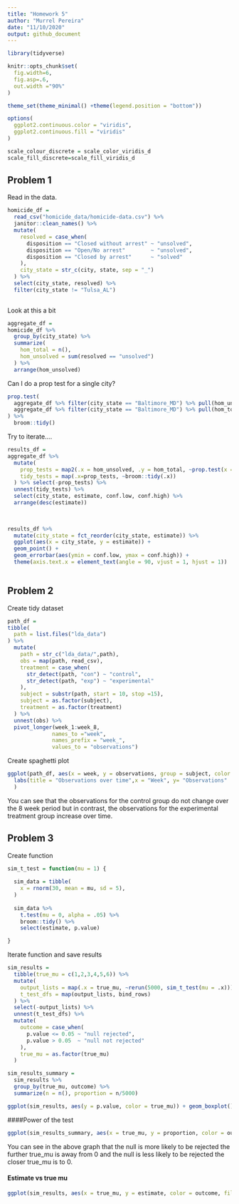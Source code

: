 ```yaml
---
title: "Homework 5"
author: "Murrel Pereira"
date: "11/10/2020"
output: github_document
---
```


```r
library(tidyverse)

knitr::opts_chunk$set(
  fig.width=6,
  fig.asp=.6,
  out.width ="90%"
)

theme_set(theme_minimal() +theme(legend.position = "bottom"))

options(
  ggplot2.continuous.color = "viridis",
  ggplot2.continuous.fill = "viridis"
)

scale_colour_discrete = scale_color_viridis_d
scale_fill_discrete=scale_fill_viridis_d

```

## Problem 1

Read in the data.

```r
homicide_df =
  read_csv("homicide_data/homicide-data.csv") %>% 
  janitor::clean_names() %>% 
  mutate(
    resolved = case_when(
      disposition == "Closed without arrest" ~ "unsolved",
      disposition == "Open/No arrest"        ~ "unsolved",
      disposition == "Closed by arrest"      ~ "solved"
    ),
    city_state = str_c(city, state, sep = "_")
  ) %>% 
  select(city_state, resolved) %>% 
  filter(city_state != "Tulsa_AL") 
  
```

Look at this a bit

```r
aggregate_df =
homicide_df %>% 
  group_by(city_state) %>% 
  summarize(
    hom_total = n(),
    hom_unsolved = sum(resolved == "unsolved")
  ) %>% 
  arrange(hom_unsolved)
```

Can I do a prop test for a single city?

```r
prop.test(
  aggregate_df %>% filter(city_state == "Baltimore_MD") %>% pull(hom_unsolved),
  aggregate_df %>% filter(city_state == "Baltimore_MD") %>% pull(hom_total)
) %>% 
  broom::tidy()
```

Try to iterate....

```r
results_df =
aggregate_df %>% 
  mutate(
    prop_tests = map2(.x = hom_unsolved, .y = hom_total, ~prop.test(x = .x, n = .y)),
    tidy_tests = map(.x=prop_tests, ~broom::tidy(.x))
  ) %>% select(-prop_tests) %>% 
  unnest(tidy_tests) %>% 
  select(city_state, estimate, conf.low, conf.high) %>% 
  arrange(desc(estimate))
  
  
```

```r
results_df %>% 
  mutate(city_state = fct_reorder(city_state, estimate)) %>% 
  ggplot(aes(x = city_state, y = estimate)) +
  geom_point() +
  geom_errorbar(aes(ymin = conf.low, ymax = conf.high)) +
  theme(axis.text.x = element_text(angle = 90, vjust = 1, hjust = 1))
  
```

## Problem 2

Create tidy dataset
```r

path_df = 
tibble(
  path = list.files("lda_data")
) %>% 
  mutate(
    path = str_c("lda_data/",path),
    obs = map(path, read_csv),
    treatment = case_when(
      str_detect(path, "con") ~ "control",
      str_detect(path, "exp") ~ "experimental"
    ),
    subject = substr(path, start = 10, stop =15),
    subject = as.factor(subject),
    treatment = as.factor(treatment)
  ) %>% 
  unnest(obs) %>% 
  pivot_longer(week_1:week_8,
              names_to ="week",
              names_prefix = "week_",
              values_to = "observations")

```

Create spaghetti plot
```r
ggplot(path_df, aes(x = week, y = observations, group = subject, color = treatment)) + geom_point() + geom_line() + 
  labs(title = "Observations over time",x = "Week", y= "Observations"
  )
```

You can see that the observations for the control group do not change over the 8 week period but in contrast, the observations for the experimental treatment group increase over time.

## Problem 3

Create function
```r
sim_t_test = function(mu = 1) {
  
  sim_data = tibble(
    x = rnorm(30, mean = mu, sd = 5),
  )
  
  sim_data %>% 
    t.test(mu = 0, alpha = .05) %>% 
    broom::tidy() %>% 
    select(estimate, p.value) 

}
```

Iterate function and save results
```r
sim_results =
  tibble(true_mu = c(1,2,3,4,5,6)) %>% 
  mutate(
    output_lists = map(.x = true_mu, ~rerun(5000, sim_t_test(mu = .x))),
    t_test_dfs = map(output_lists, bind_rows)
  ) %>% 
  select(-output_lists) %>% 
  unnest(t_test_dfs) %>% 
  mutate(
    outcome = case_when(
      p.value <= 0.05 ~ "null rejected",
      p.value > 0.05  ~ "null not rejected"
    ),
    true_mu = as.factor(true_mu)
  )
```

```r
sim_results_summary = 
  sim_results %>% 
  group_by(true_mu, outcome) %>% 
  summarize(n = n(), proportion = n/5000)
```

```r
ggplot(sim_results, aes(y = p.value, color = true_mu)) + geom_boxplot() + geom_hline(yintercept = 0.05, linetype = "dashed")
```

####Power of the test 
```r
ggplot(sim_results_summary, aes(x = true_mu, y = proportion, color = outcome, group = outcome)) + geom_point() + geom_line()
```

You can see in the above graph that the null is more likely to be rejected the further true_mu is away from 0 and the null is less likely to be rejected the closer true_mu is to 0. 

#### Estimate vs true mu
```r
ggplot(sim_results, aes(x = true_mu, y = estimate, color = outcome, fill = outcome)) + geom_violin() 
```

